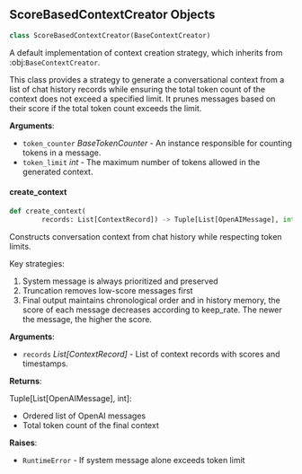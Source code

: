 <a id="camel.memories.context_creators.score_based"></a>

<a id="camel.memories.context_creators.score_based.ScoreBasedContextCreator"></a>

## ScoreBasedContextCreator Objects

```python
class ScoreBasedContextCreator(BaseContextCreator)
```

A default implementation of context creation strategy, which inherits
from :obj:`BaseContextCreator`.

This class provides a strategy to generate a conversational context from
a list of chat history records while ensuring the total token count of
the context does not exceed a specified limit. It prunes messages based
on their score if the total token count exceeds the limit.

**Arguments**:

- `token_counter` _BaseTokenCounter_ - An instance responsible for counting
  tokens in a message.
- `token_limit` _int_ - The maximum number of tokens allowed in the
  generated context.

<a id="camel.memories.context_creators.score_based.ScoreBasedContextCreator.create_context"></a>

#### create\_context

```python
def create_context(
        records: List[ContextRecord]) -> Tuple[List[OpenAIMessage], int]
```

Constructs conversation context from chat history while respecting
token limits.

Key strategies:
1. System message is always prioritized and preserved
2. Truncation removes low-score messages first
3. Final output maintains chronological order and in history memory,
the score of each message decreases according to keep_rate. The
newer the message, the higher the score.

**Arguments**:

- `records` _List[ContextRecord]_ - List of context records with scores
  and timestamps.
  

**Returns**:

  Tuple[List[OpenAIMessage], int]:
  - Ordered list of OpenAI messages
  - Total token count of the final context
  

**Raises**:

- `RuntimeError` - If system message alone exceeds token limit

